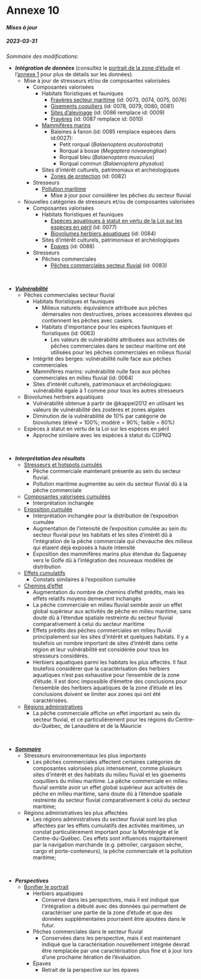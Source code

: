 # Annexe 10 {.unnumbered #annexe10}

#### ***Mises à jour*** {.unnumbered}

##### ***2023-03-31*** {.unnumbered}

*Sommaire des modifications:*

- ***Intégration de données*** (consultez le [portrait de la zone d'étude](#portrait) et l'[annexe 1](#annexe1) pour plus de détails sur les données). 
  - Mise à jour de stresseurs et/ou de composantes valorisées
    - Composantes valorisées
      - Habitats floristiques et fauniques
        - [Frayères secteur maritime](#frayères-et-sites-dalevinage) (id: 0073, 0074, 0075, 0076)
        - [Gisements coquiliers](#gisements-coquilliers) (id: 0078, 0079, 0080, 0081)
        - [Sites d'alevinage](#frayères-et-sites-dalevinage) (id: 0086 remplace id: 0009)
        - [Frayères](#frayères-et-sites-dalevinage) (id: 0087 remplace id: 0010)
      - [Mammifères marins](#mammiferesmarins)
        - Baleines à fanon (id: 0085 remplace espèces dans id:0027):
          - Petit rorqual (*Balaenoptera acutorostrata*)
          - Rorqual à bosse (*Megaptera novaeangliae*)
          - Rorqual bleu (*Balaenoptera musculus*)
          - Rorqual commun (*Balaenoptera physalus*)
      - Sites d’intérêt culturels, patrimoniaux et archéologiques
        - [Zones de protection](#milieux-protégés) (id: 0082)
    - Stresseurs
      - [Pollution maritime](#pollutionmaritime)
        - Mise à jour pour considérer les pêches du secteur fluvial

  - Nouvelles catégories de stresseurs et/ou de composantes valorisées
    - Composantes valorisées
      - Habitats floristiques et fauniques
        - [Espèces aquatiques à statut en vertu de la Loi sur les espèces en péril](#espèces-fauniques-et-floristiques-à-statut) (id: 0077)
        - [Biovolumes herbiers aquatiques](#herbiers-aquatiques) (id: 0084)    
      - Sites d’intérêt culturels, patrimoniaux et archéologiques
        - [Épaves](#épaves) (id: 0088)
    - Stresseurs 
      - Pêches commerciales
        - [Pêches commerciales secteur fluvial](#secteur-fluvial) (id: 0083)

<br>

- [***Vulnérabilité***](#vulnportrait)
  - Pêches commerciales secteur fluvial
    - Habitats floristiques et fauniques
      - Milieux naturels: équivalence attribuée aux pêches démersales non destructives, prises accessoires élevées qui contiennent les pêches avec casiers.
      - Habitats d’importance pour les espèces fauniques et floristiques (id: 0063)
        - Les valeurs de vulnérabilité attribuées aux activités de pêches commerciales dans le secteur maritime ont été utilisées pour les pêches commerciales en milieux fluvial
    - Intégrité des berges: vulnérabilité nulle face aux pêches commerciales
    - Mammifères marins: vulnérabilité nulle face aux pêches commerciales en milieu fluvial (id: 0064)
    - Sites d’intérêt culturels, patrimoniaux et archéologiques: vulnérabilité égale à 1 comme pour tous les autres stresseurs
  - Biovolumes herbiers aquatiques
    - Vulnérabilité obtenue à partir de @kappel2012 en utilisant les valeurs de vulnérabilité des zostères et zones algales
    - Diminution de la vulnérabilité de 10% par catégorie de biovolumes (élevé = 100%; modéré = 90%; faible = 80%)
  - Espèces à statut en vertu de la Loi sur les espèces en péril
    - Approche similaire avec les espèces à statut du CDPNQ

<br>

- ***Interprétation des résultats***
  - [Stresseurs et hotspots cumulés](#strcumresult)
    - Pêche commerciale maintenant présente au sein du secteur fluvial.
    - Pollution maritime augmentée au sein du secteur fluvial dû à la pêche commerciale
  - [Composantes valorisées cumulées](#cvcumresult)
    - Interprétation inchangée
  - [Exposition cumulée](#cumexpresult)
    - Interprétation inchangée pour la distribution de l'exposition cumulée
    - Augmentation de l'intensité de l'exposition cumulée au sein du secteur fluvial pour les habitats et les sites d'intérêt dû à l'intégration de la pêche commerciale qui chevauche des milieux qui étaient déjà exposés à haute intensité
    - Exposition des mammifères marins plus étendue du Saguenay vers le Golfe dû à l'intégration des nouveaux modèles de distribution 
  - [Effets cumulatifs](#cearesult)
    - Constats similaires à l'exposition cumulée
  - [Chemins d'effet](#chemins-deffet)
    - Augmentation du nombre de chemins d'effet prédits, mais les effets relatifs moyens demeurent inchangés
    - La pêche commerciale en milieu fluvial semble avoir un effet global supérieur aux activités de pêche en milieu maritime, sans doute dû à l'étendue spatiale restreinte du secteur fluvial comparativement à celui du secteur maritime
    - Effets prédits des pêches commerciales en milieu fluvial principalement sur les sites d'intérêt et quelques habitats. Il y a toutefois un nombre important de sites d'intérêt dans cette région et leur vulnérabilité est considérée pour tous les stresseurs considérés. 
    - Herbiers aquatiques parmi les habitats les plus affectés. Il faut toutefois considérer que la caractérisation des herbiers aquatiques n'est pas exhaustive pour l'ensemble de la zone d'étude. Il est donc impossible d'émettre des conclusions pour l'ensemble des herbiers aquatiques de la zone d'étude et les conclusions doivent se limiter aux zones qui ont été caractérisées. 
  - [Régions administratives](#régions-administratives)
    - La pêche commerciale affiche un effet important au sein du secteur fluvial, et ce particulièrement pour les régions du Centre-du-Québec, de Lanaudière et de la Mauricie
    
<br>

- [***Sommaire***](#sommaire)
  - Stresseurs environnementaux les plus importants
    - Les pêches commerciales affectent certaines catégories de composantes valorisées plus intensément, comme plusieurs sites d'intérêt et des habitats du milieu fluvial et les gisements coquilliers du milieu maritime. La pêche commerciale en milieu fluvial semble avoir un effet global supérieur aux activités de pêche en milieu maritime, sans doute dû à l'étendue spatiale restreinte du secteur fluvial comparativement à celui du secteur maritime;
  - Régions administratives les plus affectées
    - Les régions administratives du secteur fluvial sont les plus affectées par les effets cumulatifs des activités maritimes, un constat particulièrement important pour la Montérégie et le Centre-du-Québec. Ces effets sont influencés majoritairement par la navigation marchande (e.g. pétrolier, cargaison sèche, cargo et porte-conteneurs), la pêche commerciale et la pollution maritime;
  
<br>

- ***Perspectives***
  - [Bonifier le portrait](#donneesperspective)
    - Herbiers aquatiques
      - Conservé dans les perspectives, mais il est indiqué que l'intégration a débuté avec des données qui permettent de caractériser une partie de la zone d'étude et que des données supplémentaires pourraient être ajoutées dans le futur.
    - Pêches commerciales dans le secteur fluvial 
      - Conservées dans les perspective, mais il est maintenant indiqué que la caractérisation nouvellement intégrée devrait être remplacée par une caractérisation plus fine et à jour lors d'une prochaine itération de l'évaluation.
    - Épaves
      - Retrait de la perspective sur les épaves
  


    
    
    
    
